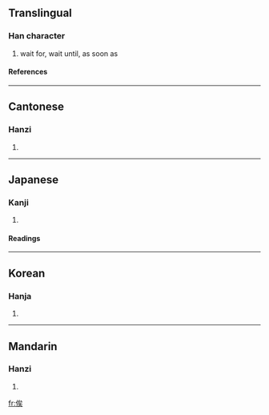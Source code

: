 {{see|竢}}

==Translingual==
===Han character===
{{Han char|rn=9|rad=人|as=07|sn=9|four=2323<sub>4</sub>|canj=人戈人大 (OIOK)}}
# wait for, wait until, as soon as
====References====
{{Han ref|kx=0105.230|dkj=00705|dj=0223.030|hdz=10168.030|uh=4FDF|ud=20447|bh=AB53|bd=43859}}
----
==Cantonese==
===Hanzi===
{{yue-hanzi|jyut=|y=ji6, kei4}}
# {{defn|Cantonese}}
----
==Japanese==
===Kanji===
{{ja-kanji|grade=|rs=人07}}
# {{defn|Japanese}} 
====Readings====
{{ja-readings|on=[[し]] (shi)|kun=[[まつ]] (matsu)}}
----
==Korean==
===Hanja===
{{ko-hanja|hangeul=[[사]], [[기]]|rv=sa, gi|mr=sa, ki}}
# {{defn|Korean}}
----
==Mandarin==
===Hanzi===
{{cmn-hanzi|pin=[[qí]] ([[qi2]]), *[[sì]] ([[si4]])|wg=ch'i<sup>2</sup>, ssu<sup>4</sup>}}
# {{defn|Mandarin}}

[[fr:俟]]